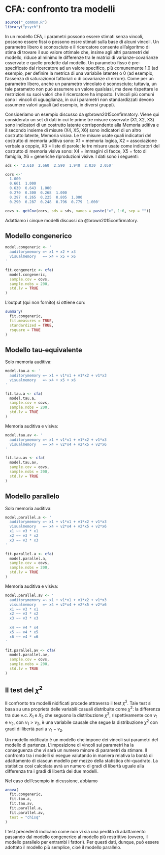 # CFA: confronto tra modelli 

```r
source("_common.R")
library("psych")
```

In un modello CFA, i parametri  possono essere stimati senza vincoli, possono essere fissi o possono essre stimati sulla base di alcuni vincoli. Un parametro libero è sconosciuto e il ricercatore consente all'algoritmo di stima di trovare il suo valore ottimale che, insime agli altri parametri del modello, riduce al minimo le differenze tra le matrici di varianze-covarianze osservate e quelle predette dal modello. Un parametro fisso è pre-specificato dal ricercatore ad un valore specifico, più comunemente 1.0 (ad esempio, per definire la metrica di una variabile latente) o 0 (ad esempio, l'assenza di saturazionoi fattoriali o di covarianze di errore). Come per un parametro libero, anche un parametro vincolato è sconosciuto; tuttavia, un tale parametro non può assumere un valore qualsiasi, ma deve rispettare le restrizioni su suoi valori che il ricercatore ha imposto. I vincoli più comuni sono i vincoli di uguaglianza, in cui i parametri non standardizzati devono assumere valori uguali (ad esempio, in diversi gruppi).

Consideriamo un esempio discusso da @brown2015confirmatory. Viene qui considerato un set di dati in cui le prime tre misure osservate (X1, X2, X3) sono indicatori di un costrutto latente corrispondente alla Memoria uditiva e il secondo insieme di misure (X4, X5, X6) sono indicatori di un altro costrutto latente, Memoria visiva. Le tre misure usate quali indicatori del costrutto di memoria uditiva sono: X1 = memoria logica, X2 = associazione verbale a coppie, X3 = liste di parole; le tre misure usate come indicatori del costrutto di memoria visiva sono: X4 = immagini di facce, X5 = foto di famiglia, X6 = generiche riproduzioni visive. I dati sono i seguenti:

```r
sds <- '2.610  2.660  2.590  1.940  2.030  2.050'

cors <-'
  1.000
  0.661  1.000
  0.630  0.643  1.000
  0.270  0.300  0.268  1.000
  0.297  0.265  0.225  0.805  1.000
  0.290  0.287  0.248  0.796  0.779  1.000'

covs <- getCov(cors, sds = sds, names = paste("x", 1:6, sep = ""))
```

Adattiamo i cinque modelli discussi da @brown2015confirmatory.

## Modello congenerico 

```r
model.congeneric <- '
  auditorymemory =~ x1 + x2 + x3
  visualmemory   =~ x4 + x5 + x6
'
```

```r
fit.congeneric <- cfa(
  model.congeneric, 
  sample.cov = covs, 
  sample.nobs = 200, 
  std.lv = TRUE
)
```

L'output (qui non fornito) si ottiene con:

```r
summary(
  fit.congeneric, 
  fit.measures = TRUE, 
  standardized = TRUE, 
  rsquare = TRUE
)
```

## Modello tau-equivalente

Solo memoria auditiva:

```r
model.tau.a <- '
  auditorymemory =~ x1 + v1*x1 + v1*x2 + v1*x3
  visualmemory   =~ x4 + x5 + x6
'
```

```r
fit.tau.a <- cfa(
  model.tau.a, 
  sample.cov = covs, 
  sample.nobs = 200, 
  std.lv = TRUE
)
```

Memoria auditiva e visiva:

```r
model.tau.av <- '
  auditorymemory =~ x1 + v1*x1 + v1*x2 + v1*x3
  visualmemory   =~ x4 + v2*x4 + v2*x5 + v2*x6
'
```

```r
fit.tau.av <- cfa(
  model.tau.av, 
  sample.cov = covs, 
  sample.nobs = 200, 
  std.lv = TRUE
)
```

## Modello parallelo

Solo memoria auditiva:

```r
model.parallel.a <- '
  auditorymemory =~ x1 + v1*x1 + v1*x2 + v1*x3
  visualmemory   =~ x4 + v2*x4 + v2*x5 + v2*x6
  x1 ~~ v3 * x1
  x2 ~~ v3 * x2
  x3 ~~ v3 * x3
'
```

```r
fit.parallel.a <- cfa(
  model.parallel.a, 
  sample.cov = covs, 
  sample.nobs = 200, 
  std.lv = TRUE
)
```


Memoria auditiva e visiva:

```r
model.parallel.av <- '
  auditorymemory =~ x1 + v1*x1 + v1*x2 + v1*x3
  visualmemory   =~ x4 + v2*x4 + v2*x5 + v2*x6
  x1 ~~ v3 * x1
  x2 ~~ v3 * x2
  x3 ~~ v3 * x3
 
  x4 ~~ v4 * x4
  x5 ~~ v4 * x5
  x6 ~~ v4 * x6
'
```

```r
fit.parallel.av <- cfa(
  model.parallel.av, 
  sample.cov = covs, 
  sample.nobs = 200, 
  std.lv = TRUE
)
```

## Il test del $\chi^2$

Il confronto tra modelli nidificati procede attraverso il test $\chi^2$. Tale test si basa su una proprietà delle variabili casuali distribuite come $\chi^2$: la differenza tra due v.c. $X_1$ e $X_2$ che seguono la distribuzione $\chi^2$, rispettivamente con $\nu_1$ e $\nu_2$, con $\nu_1 > \nu_2$, è una variabile causale che segue la distribuzione $\chi^2$ con gradi di libertà pari a $\nu_1 - \nu_2$.

Un modello nidificato è un modello che impone dei vincoli sui parametri del modello di partenza. L'imposizione di vincoli sui parametri ha la conseguenza che vi sarà un numero minore di parametri da stimare. Il confronto tra i modelli si esegue valutando in maniera relativa la bontà di adattamento di ciascun modello per mezzo della statistica chi-quadrato. La statistica così calcolata avrà un numero di gradi di libertà uguale alla differenza tra i gradi di libertà dei due modelli. 

Nel caso dell'esempio in dicussione, abbiamo

```r
anova(
  fit.congeneric, 
  fit.tau.a, 
  fit.tau.av, 
  fit.parallel.a, 
  fit.parallel.av, 
  test = "chisq"
)
```

I test precedenti indicano come non vi sia una perdita di adattamento passando dal modello congenerico al modello più restrittivo (ovvero, il modello parallelo per entrambi i fattori). Per questi dati, dunque, può essere adottato il modello più semplice, cioè il modello parallelo.


